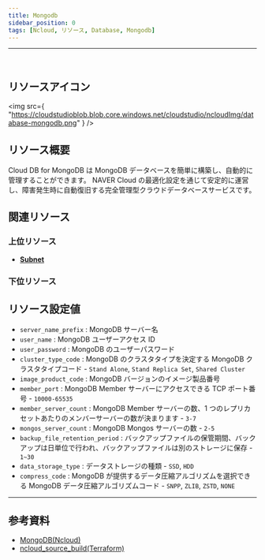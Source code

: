 ```yaml
---
title: Mongodb
sidebar_position: 0
tags: [Ncloud, リソース, Database, Mongodb]
---
```


<hr />
<br />

## リソースアイコン

<img
    src={
        "https://cloudstudioblob.blob.core.windows.net/cloudstudio/ncloudImg/database-mongodb.png"
    }
/>

## リソース概要

Cloud DB for MongoDB は MongoDB データベースを簡単に構築し、自動的に管理することができます。
NAVER Cloud の最適化設定を通じて安定的に運営し、障害発生時に自動復旧する完全管理型クラウドデータベースサービスです。

## 関連リソース

### 上位リソース

-   [**Subnet**](https://docs.cstudio.app/ja/docs/resource/ncloud/Networking/Subnet)

### 下位リソース

## リソース設定値

-   `server_name_prefix` : MongoDB サーバー名
-   `user_name` : MongoDB ユーザーアクセス ID
-   `user_password` : MongoDB のユーザーパスワード
-   `cluster_type_code` : MongoDB のクラスタタイプを決定する MongoDB クラスタタイプコード - `Stand Alone`, `Stand Replica Set`, `Shared Cluster`
-   `image_product_code` : MongoDB バージョンのイメージ製品番号
-   `member_port` : MongoDB Member サーバーにアクセスできる TCP ポート番号 - `10000-65535`
-   `member_server_count` : MongoDB Member サーバーの数、1 つのレプリカセットあたりのメンバーサーバーの数が決まります - `3-7`
-   `mongos_server_count` : MongoDB Mongos サーバーの数 - `2-5`
-   `backup_file_retention_period` : バックアップファイルの保管期間、バックアップは日単位で行われ、バックアップファイルは別のストレージに保存 - `1~30`
-   `data_storage_type` : データストレージの種類 - `SSD`, `HDD`
-   `compress_code` : MongoDB が提供するデータ圧縮アルゴリズムを選択できる MongoDB データ圧縮アルゴリズムコード - `SNPP`, `ZLIB`, `ZSTD`, `NONE`

---

## 参考資料

-   [MongoDB(Ncloud)](https://www.ncloud.com/product/database/cloudDbMongoDB)
-   [ncloud_source_build(Terraform)](https://registry.terraform.io/providers/NaverCloudPlatform/ncloud/latest/docs/resources/mongodb)
